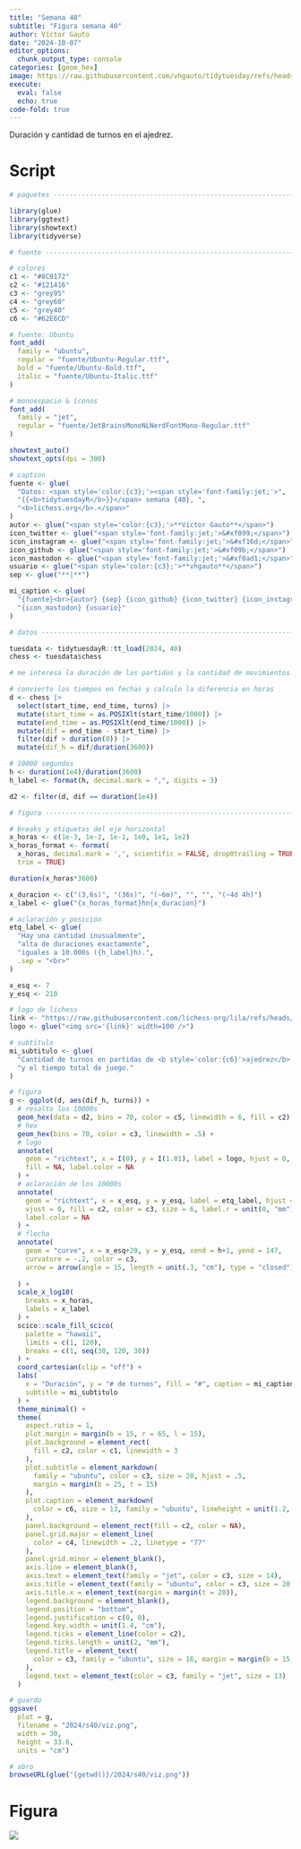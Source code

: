 ```yaml
---
title: "Semana 40"
subtitle: "Figura semana 40"
author: Víctor Gauto
date: "2024-10-07"
editor_options:
  chunk_output_type: console
categories: [geom_hex]
image: https://raw.githubusercontent.com/vhgauto/tidytuesday/refs/heads/main/2024/s40/viz.png
execute:
  eval: false
  echo: true
code-fold: true
---
```


Duración y cantidad de turnos en el ajedrez.

# Script

```r

# paquetes ----------------------------------------------------------------

library(glue)
library(ggtext)
library(showtext)
library(tidyverse)

# fuente ------------------------------------------------------------------

# colores
c1 <- "#8C0172"
c2 <- "#121416"
c3 <- "grey95"
c4 <- "grey60"
c5 <- "grey40"
c6 <- "#62E6CD"

# fuente: Ubuntu
font_add(
  family = "ubuntu", 
  regular = "fuente/Ubuntu-Regular.ttf",
  bold = "fuente/Ubuntu-Bold.ttf",
  italic = "fuente/Ubuntu-Italic.ttf"
)

# monoespacio & íconos
font_add(
  family = "jet", 
  regular = "fuente/JetBrainsMonoNLNerdFontMono-Regular.ttf"
)

showtext_auto()
showtext_opts(dpi = 300)

# caption
fuente <- glue(
  "Datos: <span style='color:{c3};'><span style='font-family:jet;'>",
  "{{<b>tidytuesdayR</b>}}</span> semana {40}, ",
  "<b>lichess.org</b>.</span>"
)
autor <- glue("<span style='color:{c3};'>**Víctor Gauto**</span>")
icon_twitter <- glue("<span style='font-family:jet;'>&#xf099;</span>")
icon_instagram <- glue("<span style='font-family:jet;'>&#xf16d;</span>")
icon_github <- glue("<span style='font-family:jet;'>&#xf09b;</span>")
icon_mastodon <- glue("<span style='font-family:jet;'>&#xf0ad1;</span>")
usuario <- glue("<span style='color:{c3};'>**vhgauto**</span>")
sep <- glue("**|**")

mi_caption <- glue(
  "{fuente}<br>{autor} {sep} {icon_github} {icon_twitter} {icon_instagram} ",
  "{icon_mastodon} {usuario}"
)

# datos -------------------------------------------------------------------

tuesdata <- tidytuesdayR::tt_load(2024, 40)
chess <- tuesdata$chess

# me interesa la duración de las partidas y la cantidad de movimientos

# convierto los tiempos en fechas y calculo la diferencia en horas
d <- chess |> 
  select(start_time, end_time, turns) |> 
  mutate(start_time = as.POSIXlt(start_time/1000)) |> 
  mutate(end_time = as.POSIXlt(end_time/1000)) |> 
  mutate(dif = end_time - start_time) |> 
  filter(dif > duration(0)) |> 
  mutate(dif_h = dif/duration(3600))

# 10000 segundos
h <- duration(1e4)/duration(3600)
h_label <- format(h, decimal.mark = ",", digits = 3)

d2 <- filter(d, dif == duration(1e4)) 

# figura -----------------------------------------------------------------

# breaks y etiquetas del eje horizontal
x_horas <- c(1e-3, 1e-2, 1e-1, 1e0, 1e1, 1e2)
x_horas_format <- format(
  x_horas, decimal.mark = ',', scientific = FALSE, drop0trailing = TRUE,
  trim = TRUE)

duration(x_horas*3600)

x_duracion <- c("(3,6s)", "(36s)", "(~6m)", "", "", "(~4d 4h)")
x_label <- glue("{x_horas_format}hn{x_duracion}")

# aclaración y posición
etq_label <- glue(
  "Hay una cantidad inusualmente",
  "alta de duraciones exactamente",
  "iguales a 10.000s ({h_label}h).",
  .sep = "<br>"
)

x_esq <- 7
y_esq <- 210

# logo de lichess
link <- "https://raw.githubusercontent.com/lichess-org/lila/refs/heads/master/public/logo/logo-black.png"
logo <- glue("<img src='{link}' width=100 />")

# subtítulo
mi_subtitulo <- glue(
  "Cantidad de turnos en partidas de <b style='color:{c6}'>ajedrez</b> ",
  "y el tiempo total de juego."
)

# figura
g <- ggplot(d, aes(dif_h, turns)) +
  # resalto los 10000s
  geom_hex(data = d2, bins = 70, color = c5, linewidth = 6, fill = c2) +
  # hex
  geom_hex(bins = 70, color = c3, linewidth = .5) +
  # logo
  annotate(
    geom = "richtext", x = I(0), y = I(1.01), label = logo, hjust = 0, vjust = 1,
    fill = NA, label.color = NA
  ) +
  # aclaración de los 10000s
  annotate(
    geom = "richtext", x = x_esq, y = y_esq, label = etq_label, hjust = 0, 
    vjust = 0, fill = c2, color = c3, size = 6, label.r = unit(0, "mm"),
    label.color = NA
  ) +
  # flecha
  annotate(
    geom = "curve", x = x_esq+20, y = y_esq, xend = h+1, yend = 147, 
    curvature = -.2, color = c3,
    arrow = arrow(angle = 15, length = unit(.3, "cm"), type = "closed"),
    
  ) +
  scale_x_log10(
    breaks = x_horas,
    labels = x_label
  ) +
  scico::scale_fill_scico(
    palette = "hawaii",
    limits = c(1, 120),
    breaks = c(1, seq(30, 120, 30))
  ) +
  coord_cartesian(clip = "off") +
  labs(
    x = "Duración", y = "# de turnos", fill = "#", caption = mi_caption,
    subtitle = mi_subtitulo
  ) +
  theme_minimal() +
  theme(
    aspect.ratio = 1,
    plot.margin = margin(b = 15, r = 65, l = 15),
    plot.background = element_rect(
      fill = c2, color = c1, linewidth = 3
    ),
    plot.subtitle = element_markdown(
      family = "ubuntu", color = c3, size = 20, hjust = .5,
      margin = margin(b = 25, t = 15)
    ),
    plot.caption = element_markdown(
      color = c6, size = 13, family = "ubuntu", lineheight = unit(1.2, "line")
    ),
    panel.background = element_rect(fill = c2, color = NA),
    panel.grid.major = element_line(
      color = c4, linewidth = .2, linetype = "77"
    ),
    panel.grid.minor = element_blank(),
    axis.line = element_blank(),
    axis.text = element_text(family = "jet", color = c3, size = 14),
    axis.title = element_text(family = "ubuntu", color = c3, size = 20),
    axis.title.x = element_text(margin = margin(t = 20)),
    legend.background = element_blank(),
    legend.position = "bottom",
    legend.justification = c(0, 0),
    legend.key.width = unit(1.4, "cm"),
    legend.ticks = element_line(color = c2),
    legend.ticks.length = unit(2, "mm"),
    legend.title = element_text(
      color = c3, family = "ubuntu", size = 16, margin = margin(b = 15, r = 10)
    ),
    legend.text = element_text(color = c3, family = "jet", size = 13)
  )

# guardo
ggsave(
  plot = g,
  filename = "2024/s40/viz.png",
  width = 30,
  height = 33.6,
  units = "cm")

# abro
browseURL(glue("{getwd()}/2024/s40/viz.png"))
```

# Figura

![](https://raw.githubusercontent.com/vhgauto/tidytuesday/refs/heads/main/2024/s40/viz.png)


